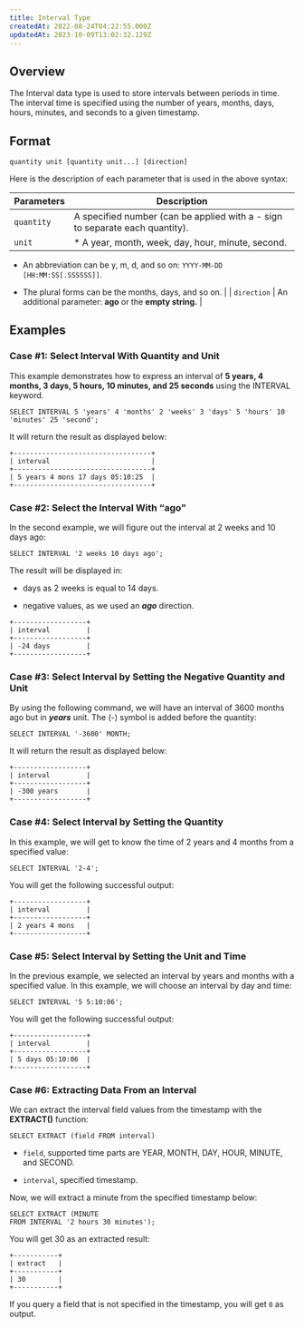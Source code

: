 ```yaml
---
title: Interval Type
createdAt: 2022-08-24T04:22:55.000Z
updatedAt: 2023-10-09T13:02:32.129Z
---
```


## **Overview**

The Interval data type is used to store intervals between periods in time. The interval time is specified using the number of years, months, days, hours, minutes, and seconds to a given timestamp.

## **Format**

```pgsql
quantity unit [quantity unit...] [direction]  
```

Here is the description of each parameter that is used in the above syntax:

| **Parameters** | **Description**                                                                                                                                                                                       |
| -------------- | ----------------------------------------------------------------------------------------------------------------------------------------------------------------------------------------------------- |
| `quantity`     | A specified number (can be applied with a - sign to separate each quantity).                                                                                                                          |
| `unit`         | *   A year, month, week, day, hour, minute, second.

*   An abbreviation can be y, m, d, and so on: `YYYY-MM-DD [HH:MM:SS[.SSSSSS]]`.

*   The plural forms can be the months, days, and so on.&#x20; |
| `direction`    | An additional parameter: **ago** or the **empty string.**                                                                                                                                 |

## **Examples**

### Case #1: Select Interval With Quantity and Unit

This example demonstrates how to express an interval of **5 years, 4 months, 3 days, 5 hours, 10 minutes, and 25 seconds** using the INTERVAL keyword.

```pgsql
SELECT INTERVAL 5 'years' 4 'months' 2 'weeks' 3 'days' 5 'hours' 10 'minutes' 25 'second';
```

It will return the result as displayed below:

```pgsql
+----------------------------------+
| interval                         | 
+----------------------------------+
| 5 years 4 mons 17 days 05:10:25  |
+----------------------------------+
```

### Case #2: Select the Interval With “ago”

In the second example, we will figure out the interval at 2 weeks and 10 days ago:

```pgsql
SELECT INTERVAL '2 weeks 10 days ago';
```

The result will be displayed in:

*   days as 2 weeks is equal to 14 days.

*   negative values, as we used an ***ago*** direction.&#x20;

```pgsql
+------------------+
| interval         | 
+------------------+
| -24 days         |
+------------------+
```

### Case #3: Select Interval by Setting the Negative Quantity and Unit

By using the following command, we will have an interval of 3600 months ago but in ***years*** unit. The (-) symbol is added before the quantity:

```pgsql
SELECT INTERVAL '-3600' MONTH;
```

It will return the result as displayed below:

```pgsql
+------------------+
| interval         | 
+------------------+
| -300 years       |
+------------------+
```

### Case #4: Select Interval by Setting the Quantity

In this example, we will get to know the time of 2 years and 4 months from a specified value:&#x20;

```pgsql
SELECT INTERVAL '2-4';
```

You will get the following successful output:&#x20;

```pgsql
+------------------+
| interval         | 
+------------------+
| 2 years 4 mons   |
+------------------+
```

### Case #5: Select Interval by Setting the Unit and Time

In the previous example, we selected an interval by years and months with a specified value. In this example, we will choose an interval by day and time:

```pgsql
SELECT INTERVAL '5 5:10:06';
```

You will get the following successful output:&#x20;

```pgsql
+------------------+
| interval         | 
+------------------+
| 5 days 05:10:06  |
+------------------+
```

### Case #6: Extracting Data From an Interval

We can extract the interval field values from the timestamp with the **EXTRACT()** function:

```pgsql
SELECT EXTRACT (field FROM interval)
```

*   `field`, supported time parts are YEAR, MONTH, DAY, HOUR, MINUTE, and SECOND.

*   `interval`, specified timestamp.

Now, we will extract a minute from the specified timestamp below:

```pgsql
SELECT EXTRACT (MINUTE
FROM INTERVAL '2 hours 30 minutes');
```

You will get 30 as an extracted result:&#x20;

```pgsql
+-----------+
| extract   | 
+-----------+
| 30        |
+-----------+
```
<Note>If you query a field that is not specified in the timestamp, you will get `0` as output.</Note>



